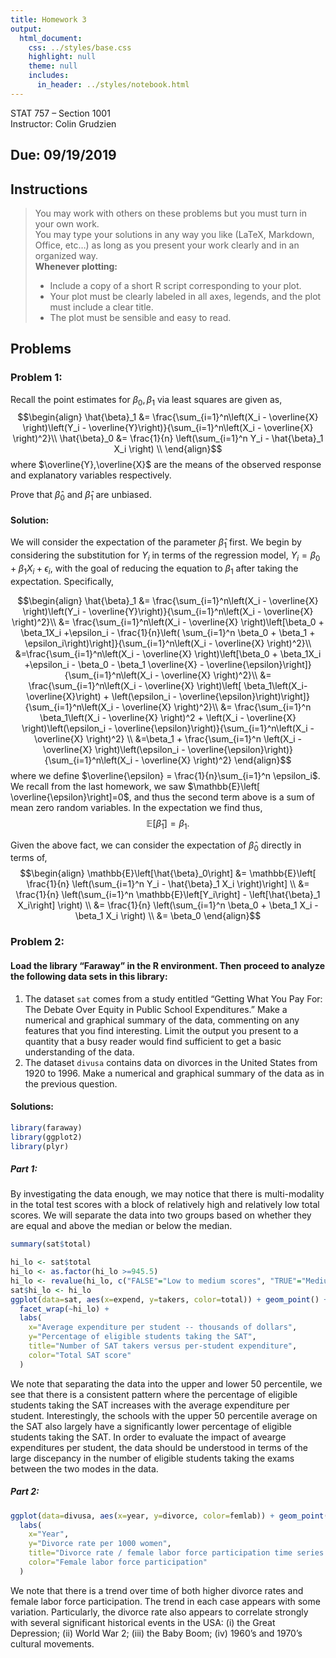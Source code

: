 ```yaml
---
title: Homework 3
output:
  html_document:
    css: ../styles/base.css
    highlight: null
    theme: null
    includes:
      in_header: ../styles/notebook.html
---
```



STAT 757 -- Section 1001 <br>
Instructor: Colin Grudzien

## Due: 09/19/2019

## Instructions
<blockquote>
 You may work with others on these problems but you must turn in your own work.  
 You may type your solutions in any way you like (LaTeX, Markdown, Office, etc...) as long as you present your work clearly and in an organized way.<br>
 <strong>Whenever plotting:</strong>
<ul>
 <li> Include a copy of a short R script corresponding to your plot.</li>
 <li> Your plot must be clearly labeled in all axes, legends, and the plot must include a clear title.</li>
 <li> The plot must be sensible and easy to read. </li>
</ul>
</blockquote>

## Problems

### Problem 1:
Recall the point estimates for $\beta_0,\beta_1$ via least squares are given as,
  $$\begin{align}
  \hat{\beta}_1 &= \frac{\sum_{i=1}^n\left(X_i - \overline{X} \right)\left(Y_i - \overline{Y}\right)}{\sum_{i=1}^n\left(X_i - \overline{X} \right)^2}\\
  \hat{\beta}_0 &= \frac{1}{n} \left(\sum_{i=1}^n Y_i - \hat{\beta}_1 X_i \right) \\
  \end{align}$$
where $\overline{Y},\overline{X}$ are the means of the observed response and explanatory variables respectively.

Prove that $\hat{\beta}_0$ and $\hat{\beta}_1$ are unbiased.
<div class="solutions">
#### Solution:

We will consider the expectation of the parameter $\hat{\beta}_1$ first.
We begin by considering the substitution for $Y_i$ in terms of the regression model,
$Y_i = \beta_0 + \beta_1 X_i + \epsilon_i,$
with the goal of reducing the equation to $\beta_1$ after taking the expectation.  Specifically,

$$\begin{align}
\hat{\beta}_1 &= \frac{\sum_{i=1}^n\left(X_i - \overline{X} \right)\left(Y_i - \overline{Y}\right)}{\sum_{i=1}^n\left(X_i - \overline{X} \right)^2}\\
&= \frac{\sum_{i=1}^n\left(X_i - \overline{X} \right)\left[\beta_0 + \beta_1X_i +\epsilon_i - \frac{1}{n}\left( \sum_{i=1}^n \beta_0 + \beta_1 + \epsilon_i\right)\right]}{\sum_{i=1}^n\left(X_i
 - \overline{X} \right)^2}\\
&=\frac{\sum_{i=1}^n\left(X_i - \overline{X} \right)\left[\beta_0 + \beta_1X_i +\epsilon_i - \beta_0 -  \beta_1 \overline{X} - \overline{\epsilon}\right]}{\sum_{i=1}^n\left(X_i
 - \overline{X} \right)^2}\\
&= \frac{\sum_{i=1}^n\left(X_i - \overline{X} \right)\left[ \beta_1\left(X_i- \overline{X}\right) + \left(\epsilon_i  - \overline{\epsilon}\right)\right]}{\sum_{i=1}^n\left(X_i
 - \overline{X} \right)^2}\\
&= \frac{\sum_{i=1}^n \beta_1\left(X_i - \overline{X} \right)^2 + \left(X_i - \overline{X} \right)\left(\epsilon_i  - \overline{\epsilon}\right)}{\sum_{i=1}^n\left(X_i
 - \overline{X} \right)^2} \\
&=\beta_1 + \frac{\sum_{i=1}^n  \left(X_i - \overline{X} \right)\left(\epsilon_i  - \overline{\epsilon}\right)}{\sum_{i=1}^n\left(X_i
 - \overline{X} \right)^2}
\end{align}$$
where we define $\overline{\epsilon} = \frac{1}{n}\sum_{i=1}^n \epsilon_i$.  We recall from the last homework, we saw $\mathbb{E}\left[ \overline{\epsilon}\right]=0$, and thus the second term above is
a sum of mean zero random variables.  In the expectation we find thus,
$$\mathbb{E}\left[\hat{\beta}_1 \right] = \beta_1.$$

Given the above fact, we can consider the expectation of $\hat{\beta}_0$ directly in terms of,
$$\begin{align}
\mathbb{E}\left[\hat{\beta}_0\right] &= \mathbb{E}\left[ \frac{1}{n} \left(\sum_{i=1}^n Y_i - \hat{\beta}_1 X_i \right)\right] \\
&=  \frac{1}{n} \left(\sum_{i=1}^n \mathbb{E}\left[Y_i\right] - \left[\hat{\beta}_1 X_i\right] \right) \\
&= \frac{1}{n} \left(\sum_{i=1}^n  \beta_0 + \beta_1 X_i - \beta_1 X_i \right) \\
&= \beta_0
\end{align}$$

</div>

<div class="pagebreak"> </div>

### Problem 2:

#### Load the library "Faraway" in the R environment.  Then proceed to analyze the following data sets in this library:

<ol>
  <li> The dataset ```sat``` comes from a study entitled “Getting What You Pay For: The Debate Over Equity in Public School Expenditures.” Make a numerical and graphical summary of the data, 
  commenting on any features that you find interesting. Limit the output you present to a quantity that a busy reader would find sufficient to get a basic understanding of the data.
  </li>
  <li>  The dataset ```divusa``` contains data on divorces in the United States from 1920 to 1996. Make a numerical and graphical summary of the data as in the previous
question.
  </li>
</ol>

<div class="solutions">
#### Solutions:

```r
library(faraway)
library(ggplot2)
library(plyr)
```

##### Part 1:

By investigating the data enough, we may notice that there is multi-modality in the total test scores with a block of relatively high and relatively low total scores.  We will separate the data into two groups based on whether they are equal and above the median or below the median.

```r
summary(sat$total)
```

```r
hi_lo <- sat$total
hi_lo <- as.factor(hi_lo >=945.5)
hi_lo <- revalue(hi_lo, c("FALSE"="Low to medium scores", "TRUE"="Medium to high scores"))
sat$hi_lo <- hi_lo
ggplot(data=sat, aes(x=expend, y=takers, color=total)) + geom_point() + geom_smooth(method='lm') +
  facet_wrap(~hi_lo) +
  labs(
    x="Average expenditure per student -- thousands of dollars",
    y="Percentage of eligible students taking the SAT",
    title="Number of SAT takers versus per-student expenditure",
    color="Total SAT score"
  )
```

We note that separating the data into the upper and lower 50 percentile, we see that there is a consistent pattern where the percentage of eligible students taking the SAT increases with the average expenditure per student.  Interestingly, the schools with the upper 50 percentile average on the SAT also largely have a significantly lower percentage of eligible students taking the SAT.  In order to evaluate the impact of avearge expenditures per student, the data should be understood in terms of the large discepancy in the number of eligible students taking the exams between the two modes in the data.

##### Part 2:

```r
ggplot(data=divusa, aes(x=year, y=divorce, color=femlab)) + geom_point() + geom_smooth(method='lm') +
  labs(
    x="Year",
    y="Divorce rate per 1000 women",
    title="Divorce rate / female labor force participation time series -- 1920-1996",
    color="Female labor force participation"
  )
```

We note that there is a trend over time of both higher divorce rates and female labor force participation.  The trend in each case appears with some variation.  Particularly, the divorce rate also appears to correlate strongly with several significant historical events in the USA: (i) the Great Depression; (ii) World War 2; (iii) the Baby Boom; (iv) 1960's and 1970's cultural movements.

</div>
